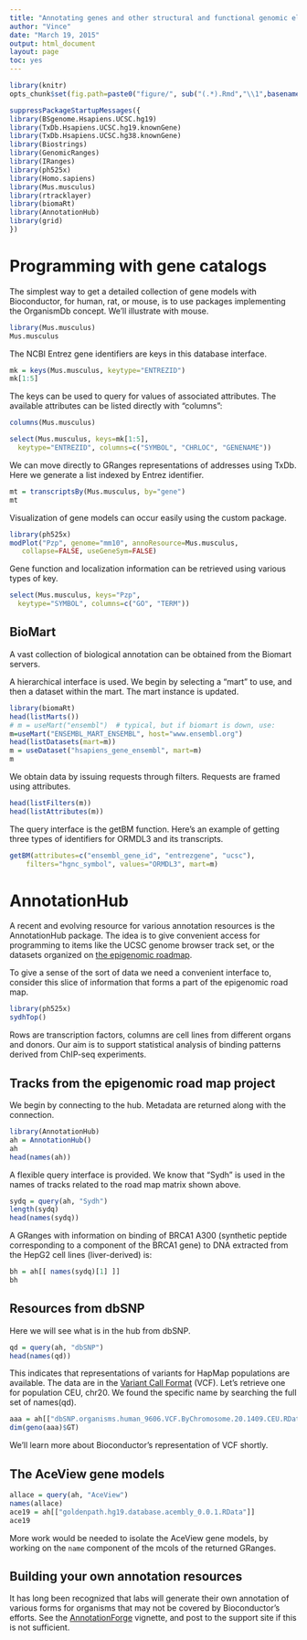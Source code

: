 ```yaml
---
title: "Annotating genes and other structural and functional genomic elements"
author: "Vince"
date: "March 19, 2015"
output: html_document
layout: page
toc: yes
---
```


```r
library(knitr)
opts_chunk$set(fig.path=paste0("figure/", sub("(.*).Rmd","\\1",basename(knitr:::knit_concord$get('infile'))), "-"))
```


```r
suppressPackageStartupMessages({
library(BSgenome.Hsapiens.UCSC.hg19)
library(TxDb.Hsapiens.UCSC.hg19.knownGene)
library(TxDb.Hsapiens.UCSC.hg38.knownGene)
library(Biostrings)
library(GenomicRanges)
library(IRanges)
library(ph525x)
library(Homo.sapiens)
library(Mus.musculus)
library(rtracklayer)
library(biomaRt)
library(AnnotationHub)
library(grid)
})
```

# Programming with gene catalogs

The simplest way to get a detailed collection of gene models
with Bioconductor, for human, rat, or mouse,
is to use packages implementing the OrganismDb concept.
We'll illustrate with mouse.

```r
library(Mus.musculus)
Mus.musculus
```

The NCBI Entrez gene identifiers are keys in this database
interface.

```r
mk = keys(Mus.musculus, keytype="ENTREZID")
mk[1:5]
```

The keys can be used to query for values of associated attributes.
The available attributes can be listed directly with "columns":

```r
columns(Mus.musculus)
```

```r
select(Mus.musculus, keys=mk[1:5],
  keytype="ENTREZID", columns=c("SYMBOL", "CHRLOC", "GENENAME"))
```

We can move directly to GRanges representations of
addresses using TxDb.  Here we generate a list indexed
by Entrez identifier.

```r
mt = transcriptsBy(Mus.musculus, by="gene")
mt
```

Visualization of gene models can occur easily
using the custom package.

```r
library(ph525x)
modPlot("Pzp", genome="mm10", annoResource=Mus.musculus, 
   collapse=FALSE, useGeneSym=FALSE)
```

Gene function and localization information can be retrieved using
various types of key.
```r
select(Mus.musculus, keys="Pzp",
  keytype="SYMBOL", columns=c("GO", "TERM"))
```

## BioMart

A vast collection of biological annotation can
be obtained from the Biomart servers.

A hierarchical interface is used.  We begin by
selecting a "mart" to use, and then a dataset
within the mart.  The mart instance is updated.

```r
library(biomaRt)
head(listMarts())
# m = useMart("ensembl")  # typical, but if biomart is down, use:
m=useMart("ENSEMBL_MART_ENSEMBL", host="www.ensembl.org")
head(listDatasets(mart=m))
m = useDataset("hsapiens_gene_ensembl", mart=m)
m
```

We obtain data by issuing requests through filters.
Requests are framed using attributes.

```r
head(listFilters(m))
head(listAttributes(m))
```

The query interface is the getBM function.  Here's an
example of getting three types of identifiers for ORMDL3
and its transcripts.

```r
getBM(attributes=c("ensembl_gene_id", "entrezgene", "ucsc"), 
    filters="hgnc_symbol", values="ORMDL3", mart=m)
```

# AnnotationHub

A recent and evolving resource for various annotation resources
is the AnnotationHub package.  The idea is to give convenient
access for programming to items like the UCSC genome browser
track set, or the datasets organized on [the epigenomic roadmap](http://www.roadmapepigenomics.org/).

To give a sense of the sort of data we need a convenient interface to,
consider this slice of information that forms a part of the
epigenomic road map.

```r
library(ph525x)
sydhTop()
```

Rows are transcription factors, columns are cell lines from
different organs and donors.
Our aim is to support
statistical analysis of binding patterns derived from ChIP-seq
experiments.

## Tracks from the epigenomic road map project

We begin by connecting to the hub.  Metadata are returned along
with the connection.

```r
library(AnnotationHub)
ah = AnnotationHub()
ah
head(names(ah))
```

A flexible query interface is provided.  We know that "Sydh" is
used in the names of tracks related to the road map matrix shown
above.

```r
sydq = query(ah, "Sydh")
length(sydq)
head(names(sydq))
```

A GRanges with information on binding of BRCA1 A300 (synthetic
peptide corresponding to a component of the BRCA1 gene) to 
DNA extracted from the HepG2 cell lines (liver-derived)
is:

```r
bh = ah[[ names(sydq)[1] ]]
bh
```

## Resources from dbSNP

Here we will see
what is in the hub from dbSNP.

```r
qd = query(ah, "dbSNP")
head(names(qd))
```

This indicates that representations of variants for HapMap populations
are available.  The data are in the [Variant Call Format](http://www.1000genomes.org/wiki/analysis/variant%20call%20format/vcf-variant-call-format-version-41) (VCF).
Let's retrieve one for population CEU, chr20.
We found the specific name by searching the full set of names(qd).

```r
aaa = ah[["dbSNP.organisms.human_9606.VCF.ByChromosome.20.1409.CEU.RData"]]
dim(geno(aaa)$GT)
```

We'll learn more about Bioconductor's representation of VCF shortly.

## The AceView gene models

```r
allace = query(ah, "AceView")
names(allace)
ace19 = ah[["goldenpath.hg19.database.acembly_0.0.1.RData"]]
ace19
```

More work would be needed to isolate the AceView gene models, by
working on the `name` component of the mcols of the returned
GRanges.

## Building your own annotation resources

It has long been recognized that labs will generate their own
annotation of various forms for organisms that may not be
covered by Bioconductor's efforts.  See the
[AnnotationForge](http://www.bioconductor.org/packages/release/bioc/html/AnnotationForge.html) vignette, and post to the support site if this
is not sufficient.
